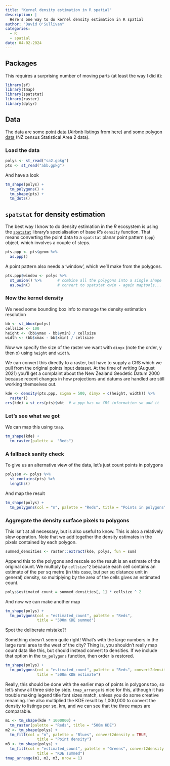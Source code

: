```yaml
---
title: "Kernel density estimation in R spatial"
description: |
  Here's one way to do kernel density estimation in R spatial
author: "David O'Sullivan"
categories:
  - R
  - spatial
date: 04-02-2024
---
```


## Packages
This requires a surprising number of moving parts (at least the way I did it):

```r
library(sf)
library(tmap)
library(spatstat)
library(raster)
library(dplyr)
```

## Data
The data are some [point data](abb.gpkg?raw=true) (Airbnb listings from [here](http://insideairbnb.com/new-zealand/)) and some [polygon data](sa2.gpkg?raw=true) (NZ census Statistical Area 2 data).

### Load the data

```r
polys <- st_read("sa2.gpkg")
pts <- st_read("abb.gpkg")
```

And have a look

```r
tm_shape(polys) +
  tm_polygons() + 
  tm_shape(pts) + 
  tm_dots()
```

## `spatstat` for density estimation
The best way I know to do density estimation in the _R_ ecosystem is using the [`spatstat`](https://spatstat.org/) library's specialisation of base _R_'s `density` function. That means converting the point data to a `spatstat` planar point pattern (`ppp`) object, which involves a couple of steps.

```r
pts.ppp <- pts$geom %>% 
  as.ppp()
```

A point pattern also needs a 'window', which we'll make from the polygons.

```r
pts.ppp$window <- polys %>%
  st_union() %>%       # combine all the polygons into a single shape
  as.owin()            # convert to spatstat owin - again maptools...
```

### Now the kernel density
We need some bounding box info to manage the density estimation resolution

```r
bb <- st_bbox(polys)
cellsize <- 100
height <- (bb$ymax - bb$ymin) / cellsize
width <- (bb$xmax - bb$xmin) / cellsize
```

Now we specify the size of the raster we want with `dimyx` (note the order, y then x) using `height` and `width`. 

We can convert this directly to a raster, but have to supply a CRS which we pull from the original points input dataset. At the time of writing (August 2021) you'll get a complaint about the New Zealand Geodetic Datum 2000 because recent changes in how projections and datums are handled are still working themselves out.

```r
kde <- density(pts.ppp, sigma = 500, dimyx = c(height, width)) %>%
  raster() 
crs(kde) = st_crs(pts)$wkt  # a ppp has no CRS information so add it
```

### Let's see what we got
We can map this using `tmap`.

```r
tm_shape(kde) +
  tm_raster(palette =  "Reds")
```

### A fallback sanity check
To give us an alternative view of the data, let's just count points in polygons

```r
polys$n <- polys %>%
  st_contains(pts) %>%
  lengths()
```

And map the result

```r
tm_shape(polys) +
  tm_polygons(col = "n", palette = "Reds", title = "Points in polygons")
```

### Aggregate the density surface pixels to polygons
This isn't at all necessary, but is also useful to know. This is also a relatively slow operation. Note that we add together the density estimates in the pixels contained by each polygon.

```r
summed_densities <- raster::extract(kde, polys, fun = sum)
```

Append this to the polygons and rescale so the result is an estimate of the original count. We multiply by `cellsize^2` because each cell contains an estimate of the per sq metre (in this case, but per sq distance unit in general) density, so multiplying by the area of the cells gives an estimated count.

```r
polys$estimated_count = summed_densities[, 1] * cellsize ^ 2
```

And now we can make another map

```r
tm_shape(polys) + 
  tm_polygons(col = "estimated_count", palette = "Reds",
              title = "500m KDE summed")
```

Spot the deliberate mistake?! 

Something doesn't seem quite right! What's with the large numbers in the large rural area to the west of the city? Thing is, you shouldn't really map count data like this, but should instead convert to densities. If we include that option in the `tm_polygons` function, then order is restored.

```r
tm_shape(polys) + 
  tm_polygons(col = "estimated_count", palette = "Reds", convert2density = TRUE,
              title = "500m KDE estimate")
```

Really, this should be done with the earlier map of points in polygons too, so let's show all three side by side. `tmap_arrange` is nice for this, although it has trouble making legend title font sizes match, unless you do some creative renaming. I've also multiplied the KDE result by 1,000,000 to convert the density to listings per sq. km, and we can see that the three maps are comparable.

```r
m1 <- tm_shape(kde * 1000000) + 
  tm_raster(palette = "Reds", title = "500m KDE")
m2 <- tm_shape(polys) + 
  tm_fill(col = "n", palette = "Blues", convert2density = TRUE,
              title = "Point density")
m3 <- tm_shape(polys) + 
  tm_fill(col = "estimated_count", palette = "Greens", convert2density = TRUE,
              title = "KDE summed")
tmap_arrange(m1, m2, m3, nrow = 1)
```
